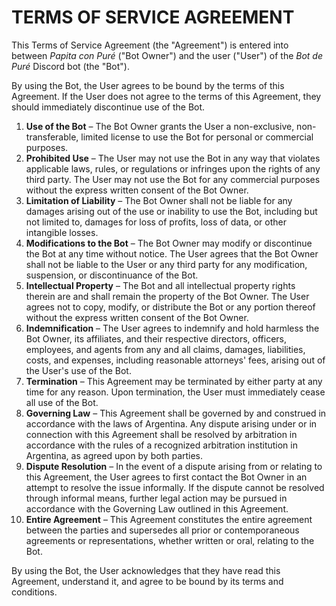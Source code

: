 # TERMS OF SERVICE AGREEMENT

This Terms of Service Agreement (the "Agreement") is entered into between _Papita con Puré_ ("Bot Owner") and the user ("User") of the _Bot de Puré_ Discord bot (the "Bot").

By using the Bot, the User agrees to be bound by the terms of this Agreement. If the User does not agree to the terms of this Agreement, they should immediately discontinue use of the Bot.

1. **Use of the Bot** – The Bot Owner grants the User a non-exclusive, non-transferable, limited license to use the Bot for personal or commercial purposes.
2. **Prohibited Use** – The User may not use the Bot in any way that violates applicable laws, rules, or regulations or infringes upon the rights of any third party. The User may not use the Bot for any commercial purposes without the express written consent of the Bot Owner.
3. **Limitation of Liability** – The Bot Owner shall not be liable for any damages arising out of the use or inability to use the Bot, including but not limited to, damages for loss of profits, loss of data, or other intangible losses.
4. **Modifications to the Bot** – The Bot Owner may modify or discontinue the Bot at any time without notice. The User agrees that the Bot Owner shall not be liable to the User or any third party for any modification, suspension, or discontinuance of the Bot.
5. **Intellectual Property** – The Bot and all intellectual property rights therein are and shall remain the property of the Bot Owner. The User agrees not to copy, modify, or distribute the Bot or any portion thereof without the express written consent of the Bot Owner.
6. **Indemnification** – The User agrees to indemnify and hold harmless the Bot Owner, its affiliates, and their respective directors, officers, employees, and agents from any and all claims, damages, liabilities, costs, and expenses, including reasonable attorneys' fees, arising out of the User's use of the Bot.
7. **Termination** – This Agreement may be terminated by either party at any time for any reason. Upon termination, the User must immediately cease all use of the Bot.
8. **Governing Law** – This Agreement shall be governed by and construed in accordance with the laws of Argentina. Any dispute arising under or in connection with this Agreement shall be resolved by arbitration in accordance with the rules of a recognized arbitration institution in Argentina, as agreed upon by both parties.
9. **Dispute Resolution** – In the event of a dispute arising from or relating to this Agreement, the User agrees to first contact the Bot Owner in an attempt to resolve the issue informally. If the dispute cannot be resolved through informal means, further legal action may be pursued in accordance with the Governing Law outlined in this Agreement.
10. **Entire Agreement** – This Agreement constitutes the entire agreement between the parties and supersedes all prior or contemporaneous agreements or representations, whether written or oral, relating to the Bot.

By using the Bot, the User acknowledges that they have read this Agreement, understand it, and agree to be bound by its terms and conditions.
